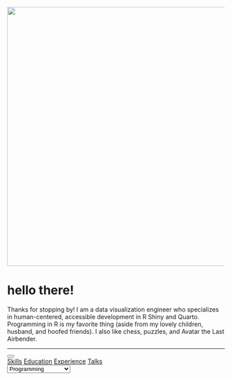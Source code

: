 ::: {.grid}

::: {.g-col-8 class="about-column"}
![](images/headshot.png){fig-alt="Headshot of Lindsay Jorgenson, a woman in her mid-30's with a slight smile, short, dark brown hair with very short bangs, and red lipstick." width="600"}

<h1>hello there!</h1>

<p>Thanks for stopping by! I am a data visualization engineer who specializes in human-centered, accessible development in R Shiny and Quarto. Programming in R is my favorite thing (aside from my lovely children, husband, and hoofed friends). I also like chess, puzzles, and Avatar the Last Airbender.</p>
```{=html}
<hr>
```

```{=html}
<div class="menu-container">
    <button class="hamburger" aria-label="Toggle menu" onclick="toggleMenu()">
        <div class="bar"></div>
        <div class="bar"></div>
        <div class="bar"></div>
    </button>
    <div id="links">
        <a href="#" data-content="content1">Skills</a>
        <a href="#" data-content="content2">Education</a>
        <a href="#" data-content="content3">Experience</a>
        <a href="#" data-content="content4">Talks</a>
    </div>
</div>
```

:::

::: {.g-col-4 class="my-content"}
```{=html}
<div id="content">

  <div id="content1" class="content-item">
  
    <body>
    <div class="container">
        <div class="select-wrapper">
            <select id="skillCategory" onchange="updateSkills()">
                <option value="rProgramming">Programming</option>
                <option value="dataVisualization">Data Viz & UX</option>
                <option value="dataScience">Research & Data Sci</option>
                <option value="leadershipPeople">Leadership</option>
            </select>
        </div>
        <div id="skillsContainer" class="skills-container">
            <!-- Skills will be dynamically inserted here -->
        </div>
    </div>
</body>
 
  
  </div>

  <div id="content2" class="content-item" style="display: none;">
   <center>
  <b>Degrees</b>
  <br> <br>
  <b>2008 – 2011</b> <br>
  University of Kansas <br>
  BA, Psychology + Art <br> <br> 
  
  <b>2012 – 2015</b> <br>
  Washington Univ. in St. Louis <br>
  Master of Public Health <br> <br> 
  
  <b>2012 – 2015</b> <br>
  Washington Univ. in St. Louis <br>
  Master of Social Work <br> 
  <hr>
  <br>
  <b>Relevant Training</b>
  <br> <br>
  Data Science with R   <br>
  Programming and Applied Statistics in R   <br>
  Programming in R   <br>
  R Best Practices   <br>
  Machine Learning with TidyModels   <br>
  Reporting with Quarto   <br>
  An Introduction to SQL with R   <br>
  Package Development   <br>
  Version Control Using Git & GitHub   <br> <br> <br> <br>
  </center>

  </div>

  <div id="content3" class="content-item" style="display: none;">
  <b> Director, Business Intelligence | ASTHO </b> <br>
  I oversee ASTHO’s business intelligence planning and products (dashboards, data visualizations, data storytelling) and support the organization's use of data to inform
  decision making. One of my team’s flagship products is the Profile dashboard, which has received recognition for its modern design and useability. In addition to
  supporting ASTHO’s internal business intelligence needs, my team provides data services to partner organizations in dashboarding and data visualization. I am ASTHO's
  subject matter expert in R programming, interactive data visualization and data storytelling, and custom dashboard development. 
  <br>
  <br>
  <b> Previous </b> <br>
  Research Project Director | University of Kansas 
  <br>
  Project Manager | NC State University
  <br>
  Project Manager | NC State University
  <br>
  Research Scholar | Washington University in Saint Louis
  </div>

  <div id="content4" class="content-item" style="display: none;">
  <b>Tailoring Shiny for Modern Users</b> <br>
  ShinyConf 2024 <br> 
  My talk at ShinyConf was attended by ~400 participants and focused on UI and UX in shiny app development. My slides are available <a href="https://lindsayjorgenson.github.io/Tailoring-Shiny-to-Modern-Users/#/tailoring_shiny", target="_blank">here.</a> After the presentation, my work was featured on Eric Nantz's podcast, R Weekly Highlights. <a href="https://serve.podhome.fm/episodepage/r-weekly-highlights/issue-2024-w18-highlights", target="_blank">Check it out</a> starting around 19:30.
  <br>
  <br>
  <br>
  <b>What is Business Intelligence?</b> <br>
  May 2024 <br> 
  I gave a talk to 350 staff on business intelligence - what is it and how do we get there? More on this in my projects!
  <br>
  <br>
  <br>
  <b>The State of Public Health Workforce</b> <br>
  April 2024 <br> 
  A presentation given to state and territorial health agency workforce and HR directors. Slides <a href="https://lindsayjorgenson.github.io/workforce_presentation/#/workforce-presentation", target="_blank">here.</a>
  <br>
  </div>

</div>
```

:::

:::
